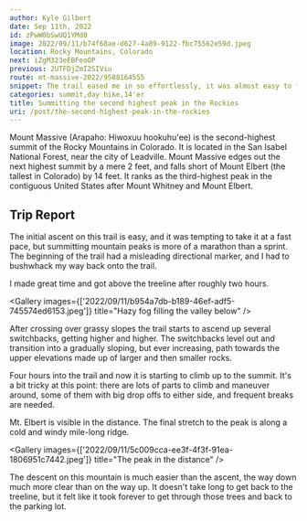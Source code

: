 ```yaml
---
author: Kyle Gilbert
date: Sep 11th, 2022
id: zPwW0bSwUQ1YMd0
image: 2022/09/11/b74f68ae-d627-4a89-9122-fbc75562e59d.jpeg
location: Rocky Mountains, Colorado
next: iZgM323eEBFeoOP
previous: 2UTFDjZmI2SIViu
route: mt-massive-2022/9588164555
snippet: The trail eased me in so effortlessly, it was almost easy to forget I was ascending one of the Rocky Mountains' true giants — their second-highest summit.
categories: summit,day hike,14'er
title: Summitting the second highest peak in the Rockies
uri: /post/the-second-highest-peak-in-the-rockies
---
```


Mount Massive (Arapaho: Hiwoxuu hookuhu'ee) is the second-highest summit of the Rocky Mountains in Colorado. It is located in the San Isabel National Forest, near the city of Leadville. Mount Massive edges out the next highest summit by a mere 2 feet, and falls short of Mount Elbert (the tallest in Colorado) by 14 feet. It ranks as the third-highest peak in the contiguous United States after Mount Whitney and Mount Elbert.

<Stats />

<Route />

## Trip Report

The initial ascent on this trail is easy, and it was tempting to take it at a fast pace, but summitting mountain peaks is more of a marathon than a sprint. The beginning of the trail had a misleading directional marker, and I had to bushwhack my way back onto the trail.

I made great time and got above the treeline after roughly two hours.

<Gallery images={['2022/09/11/b954a7db-b189-46ef-adf5-745574ed6153.jpeg']} title="Hazy fog filling the valley below" />

After crossing over grassy slopes the trail starts to ascend up several switchbacks, getting higher and higher. The switchbacks level out and transition into a gradually sloping, but ever increasing, path towards the upper elevations made up of larger and then smaller rocks.

Four hours into the trail and now it is starting to climb up to the summit. It's a bit tricky at this point: there are lots of parts to climb and maneuver around, some of them with big drop offs to either side, and frequent breaks are needed.

Mt. Elbert is visible in the distance. The final stretch to the peak is along a cold and windy mile-long ridge.

<Gallery images={['2022/09/11/5c009cca-ee3f-4f3f-91ea-1806951c7442.jpeg']} title="The peak in the distance" />

The descent on this mountain is much easier than the ascent, the way down much more clear than on the way up. It doesn't take long to get back to the treeline, but it felt like it took forever to get through those trees and back to the parking lot.